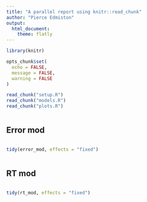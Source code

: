 ```yaml
---
title: "A parallel report using knitr::read_chunk"
author: "Pierce Edmiston"
output:
  html_document:
    theme: flatly
---
```


```r
library(knitr)

opts_chunk$set(
  echo = FALSE,
  message = FALSE,
  warning = FALSE
)

read_chunk("setup.R")
read_chunk("models.R")
read_chunk("plots.R")
```

```r
```

## Error mod

```r
```

```r
tidy(error_mod, effects = "fixed")
```

```r
```

## RT mod

```r
```

```r
tidy(rt_mod, effects = "fixed")
```

```r
```